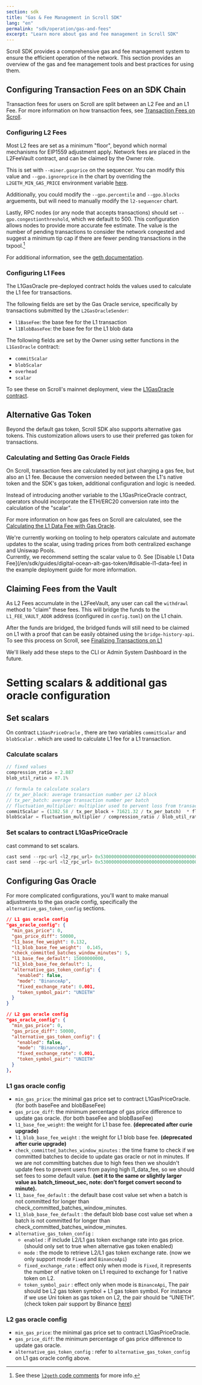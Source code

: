 ```yaml
---
section: sdk
title: "Gas & Fee Management in Scroll SDK"
lang: "en"
permalink: "sdk/operation/gas-and-fees"
excerpt: "Learn more about gas and fee management in Scroll SDK"
---
```



Scroll SDK provides a comprehensive gas and fee management system to ensure the efficient operation of the network. This section provides an overview of the gas and fee management tools and best practices for using them.

## Configuring Transaction Fees on an SDK Chain

Transaction fees for users on Scroll are split between an L2 Fee and an L1 Fee. For more information on how transaction fees, see [Transaction Fees on Scroll](/en/developers/transaction-fees-on-scroll).

### Configuring L2 Fees

Most L2 fees are set as a minimum "floor", beyond which normal mechanisms for EIP1559 adjustment apply. Network fees are placed in the L2FeeVault contract, and can be claimed by the Owner role.

This is set with `--miner.gasprice` on the sequencer. You can modify this value and `--gpo.ignoreprice` in the chart by overriding the `L2GETH_MIN_GAS_PRICE` environment variable [here](https://github.com/scroll-tech/scroll-sdk/blob/main/charts/l2-sequencer/values.yaml#L106).

Additionally, you could modify the `--gpo.percentile` and `--gpo.blocks` arguements, but will need to manually modify the `l2-sequencer` chart. 

Lastly, RPC nodes (or any node that accepts transactions) should set `--gpo.congestionthreshold`, which we default to 500. This configuration allows nodes to provide more accurate fee estimate. The value is the number of pending transactions to consider the network congested and suggest a minimum tip cap if there are fewer pending transactions in the txpool.[^congestion-threshold]

[^congestion-threshold]: See these [`l2geth` code comments](https://github.com/scroll-tech/go-ethereum/blob/develop/eth/gasprice/gasprice.go#L197) for more info.

For additional information, see the [geth documentation](https://geth.ethereum.org/docs/fundamentals/command-line-options).

### Configuring L1 Fees

The L1GasOracle pre-deployed contract holds the values used to calculate the L1 fee for transactions.

The following fields are set by the Gas Oracle service, specifically by transactions submitted by the `L2GasOracleSender`:
- `l1BaseFee`: the base fee for the L1 transaction
- `l1BlobBaseFee`: the base fee for the L1 blob data

The following fields are set by the Owner using setter functions in the `L1GasOracle` contract:
- `commitScalar`
- `blobScalar`
- `overhead`
- `scalar`

To see these on Scroll's mainnet deployment, view the [L1GasOracle contract](https://scrollscan.com/address/0x5300000000000000000000000000000000000002#writeContract).


## Alternative Gas Token

Beyond the default gas token, Scroll SDK also supports alternative gas tokens. This customization allows users to use their preferred gas token for transactions.

### Calculating and Setting Gas Oracle Fields

On Scroll, transaction fees are calculated by not just charging a gas fee, but also an L1 fee. Because the conversion needed between the L1's native token and the SDK's gas token, additional configuration and logic is needed.

Instead of introducing another variable to the L1GasPriceOracle contract, operators should incorporate the ETH/ERC20 conversion rate into the calculation of the "scalar".

For more information on how gas fees on Scroll are calculated, see the [Calculating the L1 Data Fee with Gas Oracle](/en/developers/transaction-fees-on-scroll/#calculating-the-l1-data-fee-with-gas-oracle).

<Aside type="caution">
We're currently working on tooling to help operators calculate and automate updates to the scalar, using trading prices from both centralized exchange and Uniswap Pools.
</Aside>

<Aside type="danger">
Currently, we recommend setting the scalar value to 0. See [Disable L1 Data Fee](/en/sdk/guides/digital-ocean-alt-gas-token/#disable-l1-data-fee) in the example deployment guide for more information.
</Aside>

## Claiming Fees from the Vault

As L2 Fees accumulate in the L2FeeVault, any user can call the `withdrawl` method to "claim" these fees. This will bridge the funds to the `L1_FEE_VAULT_ADDR` address (configured in `config.toml`) on the L1 chain.

After the funds are bridged, the bridged funds will still need to be claimed on L1 with a proof that can be easily obtained using the `bridge-history-api`. To see this process on Scroll, see [Finalizing Transactions on L1](/en/developers/l1-and-l2-bridging/the-scroll-messenger/#finalizing-transactions-on-l1)

<Aside type="tip">
We'll likely add these steps to the CLI or Admin System Dashboard in the future.
</Aside>

# Setting scalars & additional gas oracle configuration

## Set scalars

On contract `L1GasPriceOracle` , there are two variables `commitScalar` and `blobScalar` . which are used to calculate L1 fee for a L1 transaction.

### Calculate scalars

```jsx
// fixed values
compression_ratio = 2.887
blob_util_ratio = 87.1%

// formula to calculate scalars
// tx_per_block: average transaction number per L2 block
// tx_per_batch: average transaction number per batch
// fluctuation_multiplier: multiplier used to pervent loss from transaction number and L1 gas price fluctuation
commitScalar = (1382.58 / tx_per_block + 71621.32 / tx_per_batch)  * fluctuation_multiplier * 1e9
blobScalar = fluctuation_multiplier / compression_ratio / blob_util_ratio * 1e9 
```

### Set scalars to contract L1GasPriceOracle

cast command to set scalars.

```jsx
cast send --rpc-url <l2_rpc_url> 0x5300000000000000000000000000000000000002 "setCommitScalar(uint256)" <commitScalar> --private-key <owner_private_key>
cast send --rpc-url <l2_rpc_url> 0x5300000000000000000000000000000000000002 "setBlobScalar(uint256)" <blobScalar> --private-key <owner_private_key>
```

## Configuring Gas Oracle

For more complicated configurations, you'll want to make manual adjustments to the gas oracle config, specifically the `alternative_gas_token_config` sections.

```json
// L1 gas oracle config
"gas_oracle_config": {
  "min_gas_price": 0,
  "gas_price_diff": 50000,
  "l1_base_fee_weight": 0.132,
  "l1_blob_base_fee_weight":  0.145,
  "check_committed_batches_window_minutes": 5,
  "l1_base_fee_default": 15000000000,
  "l1_blob_base_fee_default": 1,
  "alternative_gas_token_config": {
    "enabled": false,
    "mode": "BinanceAp",
    "fixed_exchange_rate": 0.001,
    "token_symbol_pair": "UNIETH"
  }
}

// L2 gas oracle config
"gas_oracle_config": {
  "min_gas_price": 0,
  "gas_price_diff": 50000,
  "alternative_gas_token_config": {
    "enabled": false,
    "mode": "BinanceAp",
    "fixed_exchange_rate": 0.001,
    "token_symbol_pair": "UNIETH"
  }
},
```

### L1 gas oracle config

- `min_gas_price`: the minimal gas price set to contract L1GasPriceOracle. (for both baseFee and blobBaseFee)
- `gas_price_diff`: the minimum percentage of gas price difference to update gas oracle. (for both baseFee and blobBaseFee)
- `l1_base_fee_weight`: the weight for L1 base fee. **(deprecated after curie upgrade)**
- `l1_blob_base_fee_weight` : the weight for L1 blob base fee. **(deprecated after curie upgrade)**
- `check_committed_batches_window_minutes` : the time frame to check if we committed batches to decide to update gas oracle or not in minutes. If we are not committing batches due to high fees then we shouldn't update fees to prevent users from paying high l1_data_fee, so we should set fees to some default value. **(set it  to the same or slightly larger value as batch_timeout_sec, note: don’t forget convert second to minute).**
- `l1_base_fee_default` : the default base cost value set when a batch is not committed for longer than check_committed_batches_window_minutes.
- `l1_blob_base_fee_default` :  the default blob base cost value set when a batch is not committed for longer than check_committed_batches_window_minutes.
- `alternative_gas_token_config` :
    - `enabled` : if include L2/L1 gas token exchange rate into gas price. (should only set to true when alternative gas token enabled)
    - `mode` : the mode to retrieve L2/L1 gas token exchange rate. (now we only support mode `Fixed` and `BinanceApi`)
    - `fixed_exchange_rate` : effect only when mode is `Fixed`, it represents the number of native token on L1 required to exchange for 1 native token on L2.
    - `token_symbol_pair` : effect only when mode is `BinanceApi`,  The pair should be L2 gas token symbol + L1 gas token symbol. For instance if we use Uni token as gas token on L2, the pair should be “UNIETH”. (check token pair support by Binance [here](https://api.binance.com/api/v3/ticker/price))

### L2 gas oracle config

- `min_gas_price`: the minimal gas price set to contract L1GasPriceOracle.
- `gas_price_diff`: the minimum percentage of gas price difference to update gas oracle.
- `alternative_gas_token_config` : refer to `alternative_gas_token_config` on L1 gas oracle config above.